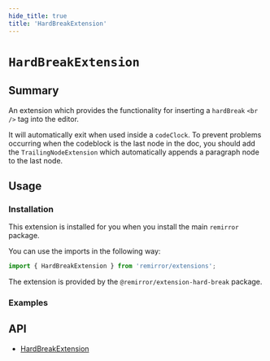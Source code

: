 ```yaml
---
hide_title: true
title: 'HardBreakExtension'
---
```



# `HardBreakExtension`

## Summary

An extension which provides the functionality for inserting a `hardBreak` `<br />` tag into the editor.

It will automatically exit when used inside a `codeClock`. To prevent problems occurring when the codeblock is the last node in the doc, you should add the `TrailingNodeExtension` which automatically appends a paragraph node to the last node.

## Usage

### Installation

This extension is installed for you when you install the main `remirror` package.

You can use the imports in the following way:

```ts
import { HardBreakExtension } from 'remirror/extensions';
```

The extension is provided by the `@remirror/extension-hard-break` package.

### Examples

<Basic />

## API

- [HardBreakExtension](../api/extension-hard-break)
